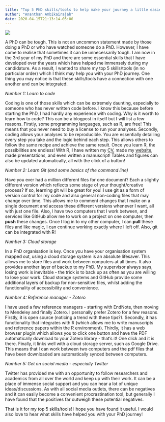 ---
title: "Top 5 PhD skills/tools to help make your journey a little easier..."
author: "Ananthan Ambikairajah"
date: 2020-04-15T21:13:14-05:00
---
![](./code.jpg)

A PhD can be tough. This is not an uncommon statement made by those doing a PhD or who have watched someone do a PhD. However, I have come to realise that sometimes it can be unnecessarily tough. I am now in the 3rd year of my PhD and there are some essential skills that I have developed over the years which have helped me immensely during my candidature. As a result, I wanted to share my top 5 skills/tools (in no particular order) which I think may help you with your PhD journey. One thing you may notice is that these skills/tools have a connection with one another and can be integrated.

*Number 1: Learn to code*

Coding is one of those skills which can be extremely daunting, especially to someone who has never written code before. I know this because before starting the PhD, I had hardly any experience with coding. Why is it worth to learn how to code? This can be a blogpost in itself but I will list a few reasons. Firstly, some programming languages, such as R, are free! This means that you never need to buy a license to run your analyses. Secondly, coding allows your analyses to be reproducible. You are essentially detailing every step you take and the logic behind each step. This allows others to follow the same recipe and achieve the same result. Once you learn R, the possibilities are endless! With R, I have written my  [CV](https://ananthanambikairajah.com/files/Ananthan_Ambikairajah_CV.pdf), made my [website](https://ananthanambikairajah.com), made presentations, and even written a manuscript! Tables and figures can also be updated automatically, all with the click of a button!

*Number 2: Learn Git (and some basics of the command line)*

Have you ever had a million different files for one document? Each a slightly different version which reflects some stage of your thought/creative process? If so, learning git will be great for you! I use git as a form of version control for my code and also general non-coding files that may change over time. This allows me to comment changes that I make on a single document and access these different versions whenever I want, all with just one file. Also, I have two computers that I work between, and services like GitHub allow me to work on a project on one computer, then **push** these changes. Once I log in to my other computer, I can **pull** these files and like magic, I can continue working exactly where I left off. Also, git can be integrated with R!

*Number 3: Cloud storage*

In a PhD organisation is key. Once you have your organisation system mapped out, using a cloud storage system is an absolute lifesaver. This allows me to store files and work between computers at all times. It also provides another layer of backup to my PhD. My supervisor always says, losing work is inevitable - the trick is to back up as often as you are willing to lose your work. Cloud storage systems and GitHub provide some additional layers of backup for non-sensitive files, whilst adding the functionality of accessibility and convenience.  

*Number 4: Reference manager - Zotero*

I have used a few reference managers - starting with EndNote, then moving to Mendeley and finally Zotero. I personally prefer Zotero for a few reasons. Firstly, it is open source (noticing a trend with these tips?). Secondly, it has functionality that integrates with R (which allows me to write manuscripts and reference papers within the R environment). Thirdly, it has a web browser plugin which allows you to click one button and have the PDF automatically download to your Zotero library - that's it! One click and it is there. Finally, it links well with a cloud storage server, such as Google Drive. This means that I can work between two computers and the pdf files that have been downloaded are automatically synced between computers. 

*Number 5: Get on social media - especially Twitter*

Twitter has provided me with an opportunity to follow researchers and academics from all over the world and keep up with their work. It can be a place of immense social support and you can hear a lot of unique ideas/discussions. As with all social media outlets, there can be negatives and it can easily become a convenient procrastination tool, but generally I have found that the positives far outweigh these potential negatives. 

That is it for my top 5 skills/tools! I hope you have found it useful. I would also love to hear what skills have helped you with your PhD journey! 

